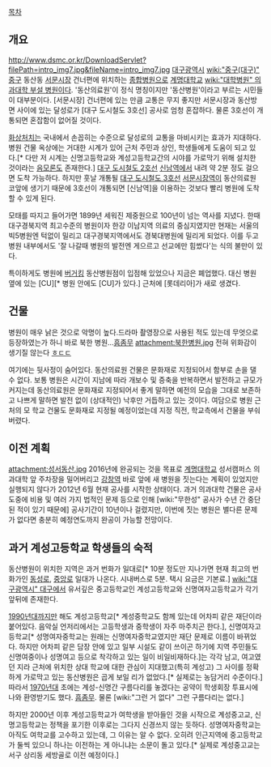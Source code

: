 [[목차]]
== 개요 ==
http://www.dsmc.or.kr/DownloadServlet?filePath=intro_img7.jpg&fileName=intro_img7.jpg
[[대구광역시]] [[wiki:"중구(대구)" 중구]] 동산동 [[서문시장]] 건너편에 위치하는 [[종합병원]]으로 [[계명대학교]] [[wiki:"대학병원" 의과대학 부설 병원]]이다. '동산의료원'이 정식 명칭이지만 '동산병원'이라고 부르는 시민들이 대부분이다. [서문시장] 건너편에 있는 만큼 교통은 무지 좋지만 서문시장과 동산방면 사이에 있는 달성로가 [대구 도시철도 3호선] 공사로 엄청 혼잡하다. 물론 3호선이 개통되면 혼잡함이 없어질 것이다.

[[화상]]처치는 국내에서 손꼽히는 수준으로 달성로의 교통을 마비시키는 효과가 지대하다. 병원 건물 옥상에는 거대한 시계가 있어 근처 주민과 상인, 학생들에게 도움이 되고 있다.[* 다만 저 시계는 신명고등학교와 계성고등학교간의 시야를 가로막기 위해 설치한 것이라는 [[음모론]]도 존재한다.] [[대구 도시철도 2호선]] [[신남역]]에서 내려 약 2분 정도 걸으면 도착 가능하다. 하지만 훗날 개통될 [[대구 도시철도 3호선]] [[서문시장역]]이 동산의료원 코앞에 생기기 때문에 3호선이 개통되면 [신남역]을 이용하는 것보다 빨리 병원에 도착할 수 있게 된다.

모태를 따지고 들어가면 1899년 세워진 제중원으로 100년이 넘는 역사를 지녔다. 한때 대구경북지역 최고수준의 병원이자 한강 이남지역 의료의 중심지였지만 현재는 서울의 빅5병원엔 턱없이 밀리고 대구경북지역에서도 경북대병원에 밀리게 되었다. 이를 두고 병원 내부에서도 '잘 나갈때 병원의 발전엔 게으르고 선교에만 힘썼다'는 식의 불만이 있다.

특이하게도 병원에 [[버거킹]] 동산병원점이 입점해 있었으나 지금은 폐업했다. 대신 병원 옆에 있는 [CU][* 병원 안에도 [CU]가 있다.] 근처에 [롯데리아]가 새로 생겼다.

== 건물 ==
병원이 매우 낡은 것으로 악명이 높다.드라마 촬영장으로 사용된 적도 있는데 무엇으로 등장하였는가 하니 바로 북한 병원...[[흠좀무]] attachment:북한병원.jpg
전혀 위화감이 생기질 않는다 [[ㅎㄷㄷ]]

여기에는 뒷사정이 숨어있다. 동산의료원 건물은 문화재로 지정되어서 함부로 손을 댈 수 없다. 보통 병원은 시간이 지남에 따라 개보수 및 증축을 반복하면서 발전하고 규모가 커지는데 동산의료원은 문화재로 지정되어서 좋게 말하면 예전의 모습을 그대로 보존하고 나쁘게 말하면 발전 없이 (상대적인) 낙후만 거듭하고 있는 것이다. 여담으로 병원 근처의 모 학교 건물도 문화재로 지정될 예정이었는데 지정 직전, 학교측에서 건물을 부숴버렸다.

== 이전 계획 ==
attachment:성서동산.jpg
2016년에 완공되는 것을 목표로 [[계명대학교]] 성서캠퍼스 의과대학 앞 주차장을 밀어버리고 [[강창역]] 바로 앞에 새 병원을 짓는다는 계획이 있었지만 실행되지 않다가 2012년 6월 현재 공사를 시작한 상태이다. 과거 의과대학 건물은 공사 도중에 비용 및 여러 가지 법적인 문제 등으로 인해 [wiki:"무한성" 공사가 수년 간 중단된 적이 있기 때문에] 공사기간이 10년이나 걸렸지만, 이번에 짓는 병원은 별다른 문제가 없다면 충분히 예정연도까지 완공이 가능할 전망이다.


== 과거 계성고등학교 학생들의 숙적 ==
동산병원이 위치한 지역은 과거 번화가 일대로[* 10분 정도만 지나가면 현재 최고의 번화가인 [[동성로]], [[중앙로]] 일대가 나온다. 시내버스로 5분. 택시 요금은 기본료.] [[wiki:"대구광역시" 대구]]에서 유서깊은 중고등학교인 계성고등학교와 신명여자고등학교가 각기 앞뒤에 존재한다.

[[1990년]]대까지만 해도 계성고등학교[* 계성중학교도 함께 있는데 어차피 같은 재단이라 붙어있다. 음악실 언저리에서는 고등학생과 중학생이 자주 마주치곤 한다.], 신명여자고등학교[* 성명여자중학교는 원래는 신명여자중학교였지만 재단 문제로 이름이 바뀌었다. 하지만 어차피 같은 담장 안에 있고 일부 시설도 같이 쓰이곤 하기에 지역 주민들도 신명여중이나 성명여고 등으로 착각하고 있는 일이 비일비재하다.]는 각각 남고, 여고였던 지라 근처에 위치한 상대 학교에 대한 관심이 지대했고(특히 계성고) 그 사이를 정확하게 가로막고 있는 동산병원은 곱게 보일 리가 없었다.[* 실제로는 농담거리 수준이다.] 따라서 [[1970년]]대 초에는 계성-신명간 구름다리를 놓겠다는 공약이 학생회장 투표시에 나와 환영받기도 했다. [[흠좀무]]. 물론 [wiki:"그런 거 없다" 그런 구름다리는 없다.]

하지만 2000년 이후 계성고등학교가 여학생을 받아들인 것을 시작으로 계성중고교, 신명고등학교는 정책을 포기한 이후로는 그다지 신경쓰지 않는 듯하다. 성명여자중학교는 아직도 여학교를 고수하고 있는데, 그 이유는 알 수 없다. 오히려 인근지역에 중고등학교가 둘씩 있으니 하나는 이전하는 게 아니냐는 소문이 돌고 있다.[* 실제로 계성중고교는 서구 상리동 세방골로 이전 예정이다.]
